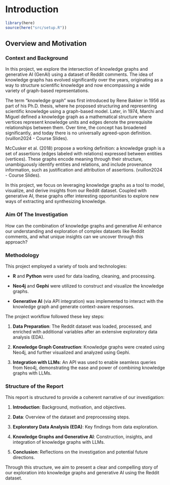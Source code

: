 # Introduction

```r
library(here)
source(here("src/setup.R"))
```

## Overview and Motivation

### Context and Background

In this project, we explore the intersection of knowledge graphs and generative AI (GenAI) using a dataset of Reddit comments. The idea of knowledge graphs has evolved significantly over the years, originating as a way to structure scientific knowledge and now encompassing a wide variety of graph-based representations.

The term "knowledge graph" was first introduced by Rene Bakker in 1956 as part of his Ph.D. thesis, where he proposed structuring and representing scientific knowledge using a graph-based model. Later, in 1974, Marchi and Miguel defined a knowledge graph as a mathematical structure where vertices represent knowledge units and edges denote the prerequisite relationships between them. Over time, the concept has broadened significantly, and today there is no universally agreed-upon definition. (vuillon2024 - Course Slides).

McCusker et al. (2018) propose a working definition: a knowledge graph is a set of assertions (edges labeled with relations) expressed between entities (vertices). These graphs encode meaning through their structure, unambiguously identify entities and relations, and include provenance information, such as justification and attribution of assertions. (vuillon2024 - Course Slides).

In this project, we focus on leveraging knowledge graphs as a tool to model, visualize, and derive insights from our Reddit dataset. Coupled with generative AI, these graphs offer interesting opportunities to explore new ways of extracting and synthesizing knowledge.

### Aim Of The Investigation

How can the combination of knowledge graphs and generative AI enhance our understanding and exploration of complex datasets like Reddit comments, and what unique insights can we uncover through this approach?

### Methodology

This project employed a variety of tools and technologies:

-   **R** and **Python** were used for data loading, cleaning, and processing.

-   **Neo4j** and **Gephi** were utilized to construct and visualize the knowledge graphs.

-   **Generative AI** (via API integration) was implemented to interact with the knowledge graph and generate context-aware responses.

The project workflow followed these key steps:

1.  **Data Preparation**: The Reddit dataset was loaded, processed, and enriched with additional variables after an extensive exploratory data analysis (EDA).

2.  **Knowledge Graph Construction**: Knowledge graphs were created using Neo4j, and further visualized and analyzed using Gephi.

3.  **Integration with LLMs**: An API was used to enable seamless queries from Neo4j, demonstrating the ease and power of combining knowledge graphs with LLMs.

### Structure of the Report

This report is structured to provide a coherent narrative of our investigation:

1.  **Introduction**: Background, motivation, and objectives.

2.  **Data**: Overview of the dataset and preprocessing steps.

3.  **Exploratory Data Analysis (EDA)**: Key findings from data exploration.

4.  **Knowledge Graphs and Generative AI**: Construction, insights, and integration of knowledge graphs with LLMs.

5.  **Conclusion**: Reflections on the investigation and potential future directions.

Through this structure, we aim to present a clear and compelling story of our exploration into knowledge graphs and generative AI using the Reddit dataset.
